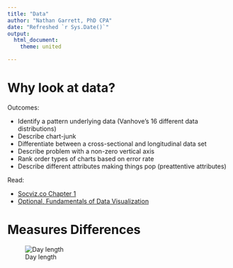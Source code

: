 ```yaml
--- 
title: "Data"
author: "Nathan Garrett, PhD CPA"
date: "Refreshed `r Sys.Date()`"
output: 
  html_document:
    theme: united

---
```


# Why look at data?

Outcomes:

- Identify a pattern underlying data (Vanhove's 16 different data distributions)
- Describe chart-junk
- Differentiate between a cross-sectional and longitudinal data set
- Describe problem with a non-zero vertical axis
- Rank order types of charts based on error rate
- Describe different attributes making things pop (preattentive attributes)

Read:

- [Socviz.co Chapter 1](https://socviz.co/lookatdata.html)
- [Optional, Fundamentals of Data Visualization](https://clauswilke.com/dataviz/)

# Measures Differences

![Day length](dv21-data-day-length.jpg)